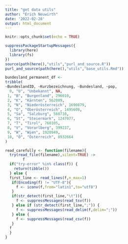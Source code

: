 ```yaml
---
title: "get data utils"
author: "Erich Neuwirth"
date: '2022-02-28'
output: html_document
---
```


```r
knitr::opts_chunk$set(echo = TRUE)
```


```r
suppressPackageStartupMessages({
  library(here)
  library(fs)
})  
source(path(here(),"utils","purl_and_source.R"))
purl_and_source(path(here(),"utils","base_utils.Rmd"))
```


```r
bundesland_permanent_df <-
tribble(
~BundeslandID, ~Kurzbezeichnung, ~Bundesland, ~pop,
  0, "U", "Unbekannt", NA,
 1, "B", "Burgenland", 296010,
 2, "K", "Kärnten", 562089,
 3, "N", "Niederösterreich", 1690879,
 4, "O", "Oberösterreich", 1495608,
 5, "Sa", "Salzburg", 560710,
 6, "St", "Steiermark", 1247077,
 7, "T", "Tirol", 760105,
 8, "V", "Vorarlberg", 399237,
 9, "W", "Wien", 1920949,
 10, "Ö", "Österreich", 8932664 
) 
```


```r
read_carefully <- function(filename){
  try(read_file(filename),silent=TRUE) ->
        f
  if("try-error" %in% class(f)) {
    return(tibble())
  } else {
  first_line <- read_lines(f,n_max=1)
   if(Encoding(f) != "UTF-8"){
     f <- iconv(f,from="latin1",to="utf8")
   }
   if(str_detect(first_line,"\t")){
     f <- suppressMessages(read_tsv(f))
   } else if (str_detect(first_line,";")) {
     f <- suppressMessages(read_delim(f,delim=";"))
   } else {
     f <- suppressMessages(read_csv(f))
   }
  f
  }
}
```